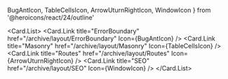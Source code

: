   BugAntIcon,
  TableCellsIcon,
  ArrowUturnRightIcon,
  WindowIcon
} from '@heroicons/react/24/outline'

<Card.List>
  <Card.Link
    title="ErrorBoundary"
    href="/archive/layout/ErrorBoundary"
    Icon={BugAntIcon}
  />
  <Card.Link
    title="Masonry"
    href="/archive/layout/Masonry"
    Icon={TableCellsIcon}
  />
  <Card.Link
    title="Routes"
    href="/archive/layout/Routes"
    Icon={ArrowUturnRightIcon}
  />
  <Card.Link title="SEO" href="/archive/layout/SEO" Icon={WindowIcon} />
</Card.List>
